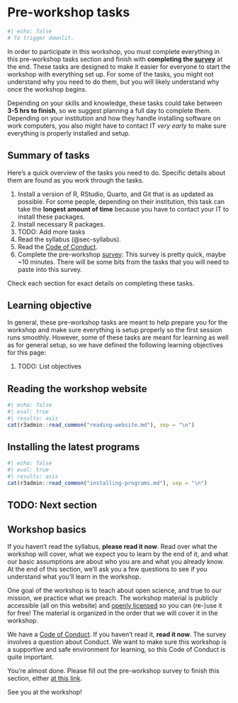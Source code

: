 # Pre-workshop tasks {#sec-pre-workshop}

```r
#| echo: false
# To trigger downlit.
```

In order to participate in this workshop, you must complete everything in
this pre-workshop tasks section and finish with **completing the
[survey]()** at the end. These tasks are designed to make it easier for
everyone to start the workshop with everything set up. For some of the
tasks, you might not understand why you need to do them, but you will
likely understand why once the workshop begins.

Depending on your skills and knowledge, these tasks could take between
**3-5 hrs to finish**, so we suggest planning a full day to complete
them. Depending on your institution and how they handle installing
software on work computers, you also might have to contact IT *very
early* to make sure everything is properly installed and setup.

## Summary of tasks

Here's a quick overview of the tasks you need to do. Specific details
about them are found as you work through the tasks.

1.  Install a version of R, RStudio, Quarto, and Git that is as updated
    as possible. For some people, depending on their institution, this
    task can take the **longest amount of time** because you have to
    contact your IT to install these packages.
2.  Install necessary R packages.
3.  TODO: Add more tasks
4.  Read the syllabus (@sec-syllabus).
5.  Read the [Code of
    Conduct](https://guides.rostools.org/conduct.html).
6.  Complete the pre-workshop [survey](): This survey is pretty quick,
    maybe \~10 minutes. There will be some bits from the tasks that you
    will need to paste into this survey.

Check each section for exact details on completing these tasks.

## Learning objective

In general, these pre-workshop tasks are meant to help prepare you for the
workshop and make sure everything is setup properly so the first session
runs smoothly. However, some of these tasks are meant for learning as
well as for general setup, so we have defined the following learning
objectives for this page:

1.  TODO: List objectives

## Reading the workshop website {#sec-reading-website}

```r
#| echo: false
#| eval: true
#| results: asis
cat(r3admin::read_common("reading-website.md"), sep = "\n")
```

## Installing the latest programs {#sec-install-programs}

```r
#| echo: false
#| eval: true
#| results: asis
cat(r3admin::read_common("installing-programs.md"), sep = "\n")
```

## TODO: Next section

## Workshop basics

If you haven't read the syllabus, **please read it now**. Read over what
the workshop will cover, what we expect you to learn by the end of it, and
what our basic assumptions are about who you are and what you already
know. At the end of this section, we'll ask you a few questions to see
if you understand what you'll learn in the workshop.

One goal of the workshop is to teach about open science, and true to our
mission, we practice what we preach. The workshop material is publicly
accessible (all on this website) and [openly licensed]() so you can
(re-)use it for free! The material is organized in the order that we
will cover it in the workshop.

We have a [Code of Conduct](https://guides.rostools.org/conduct.html).
If you haven't read it, **read it now**. The survey involves a question
about Conduct. We want to make sure this workshop is a supportive and safe
environment for learning, so this Code of Conduct is quite important.

You're almost done. Please fill out the pre-workshop survey to finish this
section, either [at this link]().

See you at the workshop!
